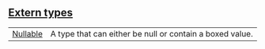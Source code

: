 
## [Extern types](./core-nullable-extern_types)

| | |
|:---|:---|
| [Nullable](./core-nullable-Nullable) | A type that can either be null or contain a boxed value. |
